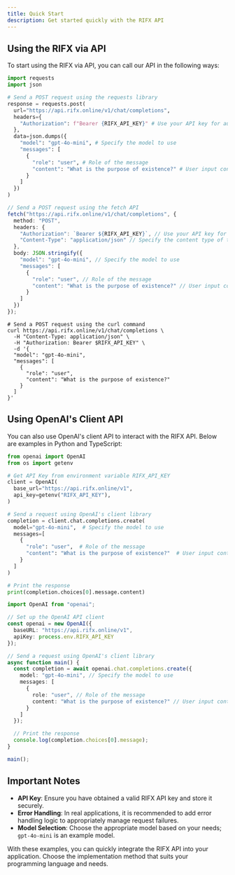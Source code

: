 ```yaml
---
title: Quick Start
description: Get started quickly with the RIFX API
---
```



## Using the RIFX via API

To start using the RIFX via API, you can call our API in the following ways:


<Tabs syncKey="openai-client">
<TabItem label="Python">

```python
import requests
import json

# Send a POST request using the requests library
response = requests.post(
  url="https://api.rifx.online/v1/chat/completions",
  headers={
    "Authorization": f"Bearer {RIFX_API_KEY}" # Use your API key for authorization
  },
  data=json.dumps({
    "model": "gpt-4o-mini", # Specify the model to use
    "messages": [
      {
        "role": "user", # Role of the message
        "content": "What is the purpose of existence?" # User input content
      }
    ]
  })
)
```

</TabItem>
<TabItem label="Typescript">

```typescript
// Send a POST request using the fetch API
fetch("https://api.rifx.online/v1/chat/completions", {
  method: "POST",
  headers: {
    "Authorization": `Bearer ${RIFX_API_KEY}`, // Use your API key for authorization
    "Content-Type": "application/json" // Specify the content type of the request body
  },
  body: JSON.stringify({
    "model": "gpt-4o-mini", // Specify the model to use
    "messages": [
      {
        "role": "user", // Role of the message
        "content": "What is the purpose of existence?" // User input content
      }
    ]
  })
});
```

</TabItem>

<TabItem label="Shell">

```shell
# Send a POST request using the curl command
curl https://api.rifx.online/v1/chat/completions \
  -H "Content-Type: application/json" \ 
  -H "Authorization: Bearer $RIFX_API_KEY" \ 
  -d '{
  "model": "gpt-4o-mini", 
  "messages": [
    {
      "role": "user", 
      "content": "What is the purpose of existence?"
    }
  ]
}'
```

</TabItem>
</Tabs>

## Using OpenAI's Client API

You can also use OpenAI's client API to interact with the RIFX API. Below are examples in Python and TypeScript:

<Tabs syncKey="openai-client">
<TabItem label="Python">

```python
from openai import OpenAI
from os import getenv

# Get API Key from environment variable RIFX_API_KEY
client = OpenAI(
  base_url="https://api.rifx.online/v1",
  api_key=getenv("RIFX_API_KEY"),
)

# Send a request using OpenAI's client library
completion = client.chat.completions.create(
  model="gpt-4o-mini",  # Specify the model to use
  messages=[
    {
      "role": "user",  # Role of the message
      "content": "What is the purpose of existence?"  # User input content
    }
  ]
)

# Print the response
print(completion.choices[0].message.content)
```

</TabItem>
<TabItem label="Typescript">

```typescript
import OpenAI from "openai";

// Set up the OpenAI API client
const openai = new OpenAI({
  baseURL: "https://api.rifx.online/v1",
  apiKey: process.env.RIFX_API_KEY
});

// Send a request using OpenAI's client library
async function main() {
  const completion = await openai.chat.completions.create({
    model: "gpt-4o-mini", // Specify the model to use
    messages: [
      {
        role: "user", // Role of the message
        content: "What is the purpose of existence?" // User input content
      }
    ]
  });

  // Print the response
  console.log(completion.choices[0].message);
}

main();
```

</TabItem>
</Tabs>

## Important Notes

- **API Key**: Ensure you have obtained a valid RIFX API key and store it securely.
- **Error Handling**: In real applications, it is recommended to add error handling logic to appropriately manage request failures.
- **Model Selection**: Choose the appropriate model based on your needs; `gpt-4o-mini` is an example model.

With these examples, you can quickly integrate the RIFX API into your application. Choose the implementation method that suits your programming language and needs.
